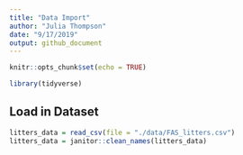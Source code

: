 ```yaml
---
title: "Data Import"
author: "Julia Thompson"
date: "9/17/2019"
output: github_document
---
```


```r
knitr::opts_chunk$set(echo = TRUE)

library(tidyverse)
```

## Load in Dataset

```r
litters_data = read_csv(file = "./data/FAS_litters.csv")
litters_data = janitor::clean_names(litters_data)

```

